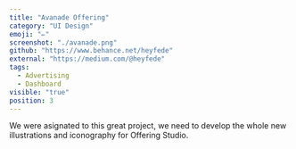 ```yaml
---
title: "Avanade Offering"
category: "UI Design"
emoji: "✏️"
screenshot: "./avanade.png"
github: "https://www.behance.net/heyfede"
external: "https://medium.com/@heyfede"
tags:
  - Advertising
  - Dashboard
visible: "true"
position: 3
---
```


We were asignated to this great project, we need to develop the whole new illustrations and iconography for Offering Studio.